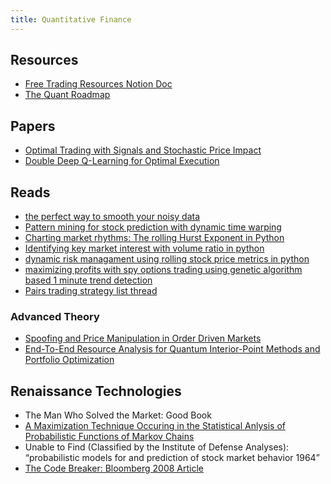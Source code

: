 ```yaml
---
title: Quantitative Finance
---
```


## Resources

- [Free Trading Resources Notion Doc](https://milksandmatcha.notion.site/Free-Trading-Resources-v2-4456ae906000487181f3486dbd0dd631)
- [The Quant Roadmap](https://roadmap-bucket-sa.s3.us-east-2.amazonaws.com/Roadmap_2024_UltimateEd_draft11.pdf)

## Papers

- [Optimal Trading with Signals and Stochastic Price Impact](https://arxiv.org/pdf/2101.10053)
- [Double Deep Q-Learning for Optimal Execution](https://arxiv.org/pdf/1812.06600)

## Reads

- [the perfect way to smooth your noisy data](https://towardsdatascience.com/the-perfect-way-to-smooth-your-noisy-data-4f3fe6b44440)
- [Pattern mining for stock prediction with dynamic time warping](https://medium.com/@crisvelasquez/pattern-mining-for-stock-prediction-with-dynamic-time-warping-3f8df5fb4c5b)
- [Charting market rhythms: The rolling Hurst Exponent in Python](https://medium.com/@crisvelasquez/quantifying-stock-trends-the-rolling-hurst-exponent-in-python-d7108fc0e837)
- [Identifying key market interest with volume ratio in python](https://medium.com/@crisvelasquez/identifying-key-market-interest-with-the-volume-ratio-in-python-1f9904705711)
- [dynamic risk managament using rolling stock price metrics in python](https://medium.com/@crisvelasquez/dynamic-risk-management-using-rolling-stock-price-metrics-in-python-5d6ffcbf5ba)
- [maximizing profits with spy options trading using genetic algorithm based 1 minute trend detection](https://wire.insiderfinance.io/maximizing-profits-with-spy-options-trading-using-genetic-algorithm-based-1-minute-trend-detection-f20b602e9b96)
- [Pairs trading strategy list thread](https://x.com/quant_arb/status/1782805392625745966)


### Advanced Theory

- [Spoofing and Price Manipulation in Order Driven Markets](https://papers.ssrn.com/sol3/papers.cfm?abstract_id=3431139)
- [End-To-End Resource Analysis for Quantum Interior-Point Methods and Portfolio Optimization](https://journals.aps.org/prxquantum/abstract/10.1103/PRXQuantum.4.040325)


## Renaissance Technologies

- The Man Who Solved the Market: Good Book
- [A Maximization Technique Occuring in the Statistical Anlysis of Probabilistic Functions of Markov Chains](https://www.biostat.wisc.edu/~kbroman/teaching/statgen/2004/refs/baum.pdf)
- Unable to Find (Classified by the Institute of Defense Analyses): "probabilistic models for and prediction of stock market behavior 1964"
- [The Code Breaker: Bloomberg 2008 Article](https://math.berkeley.edu/~berlek/pubs/bloomberg.pdf)
